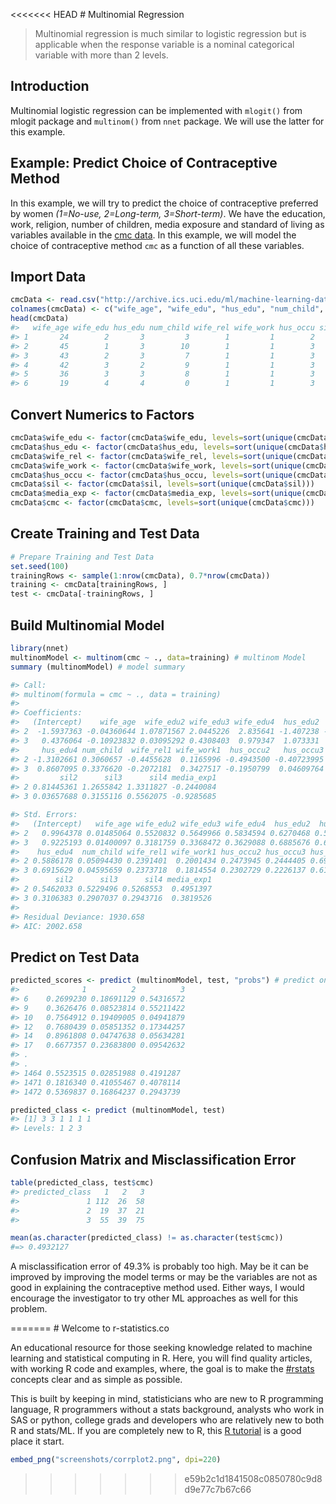 <<<<<<< HEAD
# Multinomial Regression

> Multinomial regression is much similar to logistic regression but is applicable when the response variable is a nominal categorical variable with more than 2 levels.

## Introduction
Multinomial logistic regression can be implemented with `mlogit()` from mlogit package and `multinom()` from `nnet` package. We will use the latter for this example.

## Example: Predict Choice of Contraceptive Method

In this example, we will try to predict the choice of contraceptive preferred by women _(1=No-use, 2=Long-term, 3=Short-term)_. We have the education, work, religion, number of children, media exposure and standard of living as variables available in the [cmc data](http://archive.ics.uci.edu/ml/datasets/Contraceptive+Method+Choice). In this example, we will model the choice of contraceptive method `cmc` as a function of all these variables. 

## Import Data
```r
cmcData <- read.csv("http://archive.ics.uci.edu/ml/machine-learning-databases/cmc/cmc.data", stringsAsFactors=FALSE, header=F)
colnames(cmcData) <- c("wife_age", "wife_edu", "hus_edu", "num_child", "wife_rel", "wife_work", "hus_occu", "sil", "media_exp", "cmc")
head(cmcData)
#>   wife_age wife_edu hus_edu num_child wife_rel wife_work hus_occu sil media_exp cmc
#> 1       24        2       3         3        1         1        2   3         0   1
#> 2       45        1       3        10        1         1        3   4         0   1
#> 3       43        2       3         7        1         1        3   4         0   1
#> 4       42        3       2         9        1         1        3   3         0   1
#> 5       36        3       3         8        1         1        3   2         0   1
#> 6       19        4       4         0        1         1        3   3         0   1
```

## Convert Numerics to Factors
```r
cmcData$wife_edu <- factor(cmcData$wife_edu, levels=sort(unique(cmcData$wife_edu)))
cmcData$hus_edu <- factor(cmcData$hus_edu, levels=sort(unique(cmcData$hus_edu)))
cmcData$wife_rel <- factor(cmcData$wife_rel, levels=sort(unique(cmcData$wife_rel)))
cmcData$wife_work <- factor(cmcData$wife_work, levels=sort(unique(cmcData$wife_work)))
cmcData$hus_occu <- factor(cmcData$hus_occu, levels=sort(unique(cmcData$hus_occu)))
cmcData$sil <- factor(cmcData$sil, levels=sort(unique(cmcData$sil)))
cmcData$media_exp <- factor(cmcData$media_exp, levels=sort(unique(cmcData$media_exp)))
cmcData$cmc <- factor(cmcData$cmc, levels=sort(unique(cmcData$cmc)))
```

## Create Training and Test Data
```r
# Prepare Training and Test Data
set.seed(100)
trainingRows <- sample(1:nrow(cmcData), 0.7*nrow(cmcData))
training <- cmcData[trainingRows, ]
test <- cmcData[-trainingRows, ]
```

## Build Multinomial Model
```r
library(nnet)
multinomModel <- multinom(cmc ~ ., data=training) # multinom Model
summary (multinomModel) # model summary

#> Call:
#> multinom(formula = cmc ~ ., data = training)
#> 
#> Coefficients:
#>   (Intercept)    wife_age  wife_edu2 wife_edu3 wife_edu4  hus_edu2  hus_edu3
#> 2  -1.5937363 -0.04360644 1.07871567 2.0445226  2.835641 -1.407238 -1.268765
#> 3   0.4376064 -0.10923832 0.03095292 0.4308403  0.979347  1.073331  1.150374
#>     hus_edu4 num_child  wife_rel1 wife_work1  hus_occu2   hus_occu3 hus_occu4
#> 2 -1.3102661 0.3060657 -0.4455628  0.1165996 -0.4943500 -0.40723995 1.2664442
#> 3  0.8607095 0.3376620 -0.2072181  0.3427517 -0.1950799  0.04609764 0.5596847
#>         sil2      sil3      sil4 media_exp1
#> 2 0.81445361 1.2655842 1.3311827 -0.2440084
#> 3 0.03657688 0.3155116 0.5562075 -0.9285685

#> Std. Errors:
#>   (Intercept)   wife_age wife_edu2 wife_edu3 wife_edu4  hus_edu2  hus_edu3
#> 2   0.9964378 0.01485064 0.5520832 0.5649966 0.5834594 0.6270468 0.5823429
#> 3   0.9225193 0.01400097 0.3181759 0.3368472 0.3629088 0.6885676 0.6837955
#>    hus_edu4  num_child wife_rel1 wife_work1 hus_occu2 hus_occu3 hus_occu4
#> 2 0.5886178 0.05094430 0.2391401  0.2001434 0.2473945 0.2444405 0.6986301
#> 3 0.6915629 0.04595659 0.2373718  0.1814554 0.2302729 0.2226137 0.6189151
#>        sil2      sil3      sil4 media_exp1
#> 2 0.5462033 0.5229496 0.5268553  0.4951397
#> 3 0.3106383 0.2907037 0.2943716  0.3819526
#> 
#> Residual Deviance: 1930.658 
#> AIC: 2002.658
```

## Predict on Test Data
```r
predicted_scores <- predict (multinomModel, test, "probs") # predict on new data
#>              1          2          3
#> 6    0.2699230 0.18691129 0.54316572
#> 9    0.3626476 0.08523814 0.55211422
#> 10   0.7564912 0.19409005 0.04941879
#> 12   0.7680439 0.05851352 0.17344257
#> 14   0.8961808 0.04747638 0.05634281
#> 17   0.6677357 0.23683800 0.09542632
#> .
#> .
#> 1464 0.5523515 0.02851988 0.4191287
#> 1471 0.1816340 0.41055467 0.4078114
#> 1472 0.5369837 0.16864237 0.2943739

predicted_class <- predict (multinomModel, test)
#> [1] 3 3 1 1 1 1
#> Levels: 1 2 3
```

## Confusion Matrix and Misclassification Error
```r
table(predicted_class, test$cmc)
#> predicted_class   1   2   3
#>               1 112  26  58
#>               2  19  37  21
#>               3  55  39  75

mean(as.character(predicted_class) != as.character(test$cmc))
#=> 0.4932127
```

A misclassification error of 49.3% is probably too high. May be it can be improved by improving the model terms or may be the variables are not as good in explaining the contraceptive method used. Either ways, I would encourage the investigator to try other ML approaches as well for this problem.

=======
# Welcome to r-statistics.co

An educational resource for those seeking knowledge related to machine learning and statistical computing in R.
Here, you will find quality articles, with working R code and examples, where, the goal is to make the [#rstats](https://twitter.com/hashtag/rstats) concepts clear and as simple as possible. 

This is built by keeping in mind, statisticians who are new to R programming language, R programmers without a stats background, analysts who work in SAS or python, college grads and developers who are relatively new to both R and stats/ML. If you are completely new to R, this [R tutorial](R-Tutorial.html) is a good place it start.

```r
embed_png("screenshots/corrplot2.png", dpi=220)
```

<!--
<ul class="toc">
  <li class="dropdown-header"></li>
<li class="dropdown-header">Tutorial</li>
<li><a href="R-Tutorial.html">R Tutorial</a></li>
<li class="dropdown-header">Foundations</li>
<li><a href="Linear-Regression.html">Linear Regression</a></li>
<li><a href="Assumptions-of-Linear-Regression.html">Assumptions of Linear Regression</a></li>
<li><a href="Statistical-Tests-in-R.html">Statistical Tests</a></li>
<li><a href="Variable-Selection-and-Importance-With-R.html">Feature Selection</a></li>
<li><a href="Model-Selection-in-R.html">Model Selection</a></li>
<li><a href="Logistic-Regression-With-R.html">Logistic Regression</a></li>
<li><a href="Environments.html">Advanced Linear Regression</a></li>

<li class="dropdown-header">Advanced Regression Models</li>
<li><a href="adv-regression-models.html">Advanced Regression Models</a></li>

<li class="dropdown-header">Time Series</li>
<li><a href="Time-Series-Analysis-With-R.html">Time Series Analysis</a></li>
<li><a href="Time-Series-Forecasting-With-R.html">Time Series Forecasting </a></li>
<li><a href="Time-Series-Forecasting-With-R-part2.html">More Time Series Forecasting</a></li>

<li class="dropdown-header">High Performance Computing</li>
<li><a href="Parallel-Computing-With-R.html">Parallel computing</a></li>
<li><a href="Strategies-To-Improve-And-Speedup-R-Code.html">Strategies to Speedup R code</a></li>

<li class="dropdown-header">Useful Techniques</li>
<li><a href="Association-Mining-With-R.html">Association Mining</a></li>
<li><a href="Multi-Dimensional-Scaling-With-R.html">Multi Dimensional Scaling</a></li>
<li><a href="Profiling.html">Optimization</a></li>

</ul>
-->
>>>>>>> e59b2c1d1841508c0850780c9d8d9e77c7b67c66
